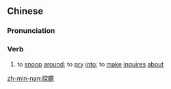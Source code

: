 {{also|探听}}
==Chinese==
{{zh-forms|s=探听}}

===Pronunciation===
{{zh-pron
|m=tàntīng
|c=taam3 ting1
|mn=thàm-thiaⁿ
|cat=v
}}

===Verb===
{{zh-verb}}

# to [[snoop]] [[around]]; to [[pry]] [[into]]; to [[make]] [[inquires]] [[about]]

[[zh-min-nan:探聽]]